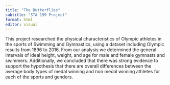 ```yaml
---
title: "The Butterflies"
subtitle: "STA 199 Project"
format: html
editor: visual
---
```


This project researched the physical characteristics of Olympic athletes in the sports of Swimming and Gymnastics, using a dataset including Olympic results from 1896 to 2016. From our analysis we determined the general intervals of ideal height, weight, and age for male and female gymnasts and swimmers. Additionally, we concluded that there was strong evidence to support the hypothesis that there are overall differences between the average body types of medal winning and non medal winning athletes for each of the sports and genders.
